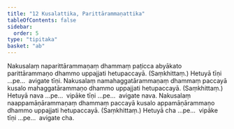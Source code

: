 ```yaml
---
title: "12 Kusalattika, Parittārammaṇattika"
tableOfContents: false
sidebar:
  order: 5
type: "tipitaka"
basket: "ab"
---
```



<DynamicBreadcrumb />

<Division number="16">

<Paragraph number="57">
Nakusalaṃ naparittārammaṇaṃ dhammaṃ paṭicca abyākato parittārammaṇo dhammo uppajjati hetupaccayā. (Saṃkhittaṃ.) Hetuyā tīṇi …pe…  avigate tīṇi.
</Paragraph>

<Paragraph number="58">
Nakusalaṃ namahaggatārammaṇaṃ dhammaṃ paccayā kusalo mahaggatārammaṇo dhammo uppajjati hetupaccayā. (Saṃkhittaṃ.) Hetuyā nava …pe…  vipāke tīṇi …pe…  avigate nava.
</Paragraph>

<Paragraph number="59">
Nakusalaṃ naappamāṇārammaṇaṃ dhammaṃ paccayā kusalo appamāṇārammaṇo dhammo uppajjati hetupaccayā. (Saṃkhittaṃ.) Hetuyā cha …pe…  vipāke tīṇi …pe…  avigate cha.
</Paragraph>
</Division>